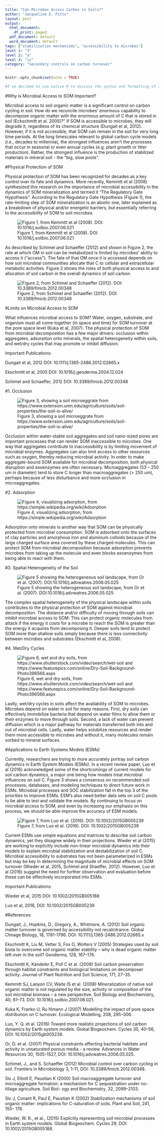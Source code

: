 ```yaml
---
title: "Can Microbes Access Carbon in Soils?"
author: "Jacqueline E. Pitts"
layout: post
output:
  html_document:
    df_print: paged
  pdf_document: default
  word_document: default
tags: ["stabilization mechanisms", "accessibility to microbes"]
level 1: "3"
level 2: "a"
level 3: "iv"
category: "Secondary controls on carbon turnover"
---
```


```r
knitr::opts_chunk$set(echo = TRUE)
```


```r
#I've decided to use native R to discuss the syntax and formatting of this example template.  By using include=FALSE in the R chunk definition I have effectively kept it from being included in the final product.  When using this template the template intoduction and all R chunks with "infobox" labels can be removed. 
```
#Why is Microbial Access to SOM Important?

Microbial access to soil organic matter is a significant control on carbon cycling in soil. How do we reconcile microbes’ enormous capability to decompose organic matter with the enormous amount of C that is stored in soil (Eckschmitt et al. 2005)?” If SOM is accessible to microbes, they will degrade it, regardless of its chemical structure (Dungait et al, 2012). However, if it is not accessible, that SOM can remain in the soil for very long time periods. At the long timescales relevant to global carbon cycle models (i.e., decades to millennia), the strongest influences aren’t the processes that occur in seasonal or even annual cycles (e.g. plant growth or litter production). Rather, the strongest influence is the production of stabilized materials in mineral soil - the “big, slow pools”.

#Physical Protection of SOM

Physical protection of SOM has been recognized for decades as a key control over its fate and dynamics. More recently, Kemmitt et al (2008) synthesized this research on the importance of microbial accessibility in the dynamics of SOM mineralization and termed it “The Regulatory Gate Hypothesis”. According to the Regulatory Gate Hypothesis (Figure 1), the rate-limiting step of SOM mineralization is an abiotic one, later explained as a breakdown of physical and/or energetic barriers, but essentially referring to the accessibility of SOM to soil microbes.

![Figure 1, from Kemmitt et al (2008). DOI: 10.1016/j.soilbio.2007.06.021](figure1.png)

As described by Schimel and Schaeffer (2012) and shown in Figure 2, the rate at which OM in soil can be metabolized is limited by microbes’ ability to access it (“access”). The fate of that OM once it is accessed depends on how soil microbial communities allocate that C to cellular and extracellular metabolic activities. Figure 2 shows the  roles of both physical access to and allocation of soil carbon in the overall dynamics of soil carbon.

![Figure 2, from Schimel and Schaeffer (2012). DOI: 10.3389/fmicb.2012.00348](figure2.png)

#Limits on Microbial Access to SOM

What influences microbial access to SOM? Water, oxygen, substrate, and organism must all come together (in space and time) for SOM turnover at the pore space level (Kuka et al, 2007). The physical protection of SOM from microbial decomposition has a few major drivers: occlusion within aggregates, adsorption onto minerals, the spatial heterogeneity within soils, and wet/dry cycles that may promote or inhibit diffusion.


Important Publications:

Dungait et al, 2012 DOI: 10.1111/j.1365-2486.2012.02665.x

Ekschmitt et al, 2005 DOI: 10.1016/j.geoderma.2004.12.024

Schimel and Schaeffer, 2012 DOI: 10.3389/fmicb.2012.00348

#1. Occlusion 

![Figure 3, showing a soil microeggrate from https://www.extension.umn.edu/agriculture/soils/soil-properties/the-soil-is-alive/](figure5.jpg)

Occlusion within water-stable soil aggregates and soil nano-sized pores are important processes that can render SOM inaccessible to microbes. One way that aggregates contribute to inaccessibility is by limiting movement of microbial enzymes. Aggregates can also limit access to other resources such as oxygen, thereby reducing microbial activity. In order to make aggregate-bound SOM available for microbial decomposition, both physical disruption and exoenzymes are often necessary. Microaggregates (53 – 250 um in diameter) tend to store C longer than macroaggregates (> 250 um), perhaps because of less disturbance and more occlusion in microaggregates.

#2. Adsorption

![Figure 4, visualizing adsorption, from https://simple.wikipedia.org/wiki/Adsorption](figure6.png)


Adsorption onto minerals is another way that SOM can be physically protected from microbial consumption. SOM is adsorbed onto the surfaces of clay particles and amorphous iron and aluminum colloids because of the large charged surface area covered by these charged molecules. This can protect SOM from microbial decomposition because adsorption prevents microbes from taking up the molecule and even blocks exoenzymes from being able to react with them.

#3. Spatial Heterogeneity of the Soil

![Figure 5 showing the heterogeneous soil landscape, from Or et al. (2007). DOI:10.1016/j.advwatres.2006.05.025](Figure4.png)

The complex spatial heterogeneity of the physical landscape within soils contributes to the physical protection of SOM against microbial decomposition. The distance and/or difficulty of moving through soils can inhibit microbial access to SOM. This can protect organic molecules from attack if the energy it costs for a microbe to reach the SOM is greater than the energy it acquires from decomposing it. Deeper soils tend to protect SOM more than shallow soils simply because there is less connectivity between microbes and substrates (Ekschmitt et al, 2008).

#4. Wet/Dry Cycles

![Figure 6, wet and dry soils, from https://www.shutterstock.com/video/search/wet-soil and https://www.featurepics.com/online/Dry-Soil-Background-Photo396566.aspx](figure9.png)

Lastly, wet/dry cycles in soils affect the availability of SOM to microbes. Microbes depend on water in soil for many reasons. First, dry soils can effectively immobilize bacteria that depend on water films to allow them or their enzymes to move through soils. Second, a lack of water can prevent diffusion which is a major pathway for materials transferred both into and out of microbial cells. Lastly, water helps solubilize resources and render them more accessible to microbes and without it, many molecules remain sorbed to mineral surfaces.

#Applications to Earth Systems Models (ESMs)

Currently, researchers are trying to more accurately portray soil carbon dynamics in Earth System Models (ESMs). In a recent review paper, Luo et al (2016) acknowledged some of the shortcomings of current models for soil carbon dynamics, a major one being how models treat microbial influences on soil C. Figure 3 shows a consensus on recommended soil processes, databases, and modeling techniques to direct future work in ESMs. Microbial processes and SOC stabilization fall in the top 3 of the priorities to improve ESMs. ESM’s also need better data sets on soil C pools to be able to test and validate the models. By continuing to focus on microbial access to SOM, and even by increasing our emphasis on this process, we should be able improve the accuracy of ESM models.

![Figure 7, from Luo et al. (2016). DOI: 10.1002/2015GB005239](figure3.png)

Current ESMs use simple equations and matrices to describe soil carbon dynamics, yet they disagree widely in their projections. Wieder et al (2015) are working to explicitly include non-linear microbial dynamics into their models to explain microbial stabilization and destabilization of soil C. Microbial accessibility to substrates has not been parameterized in ESMs but may be key in determining the magnitude of microbial effects on SOM turnover (Wieder et al, 2015, Schimel and Shaeffer, 2012). However, Luo et al (2016) suggest the need for further observation and evaluation before these can be effectively incorporated into ESMs.


Important Publications:

Wieder et al, 2015 DOI: 10.1002/2015GB005188

Luo et al, 2016, DOI: 10.1002/2015GB005239

#References

Dungait, J., Hopkins, D., Gregory, A., Whitmore, A. (2012) Soil organic matter turnover is governed by accessibility not recalcitrance. Global Chnage Biology, 18, 1781-1796. DOI: 10.1111/j.1365-2486.2012.02665.x

Ekschmitt K, Liu M, Vetter S, Fox O, Wolters V (2005) Strategies used by soil biota to overcome soil organic matter stability – why is dead organic matter left over in the soil? Geoderma, 128, 167–176.

Ekschmitt K, Kandeler E, Poll C et al. (2008) Soil carbon preservation through habitat constraints and biological limitations on decomposer activity. Journal of Plant Nutrition and Soil Science, 171, 27–35.

Kemmitt SJ, Lanyon CV, Waite IS et al. (2008) Mineralization of native soil organic matter is not regulated by the size, activity or composition of the soil microbial biomass – a new perspective. Soil Biology and Biochemistry, 40, 61–73. DOI: 10.1016/j.soilbio.2007.06.021.

Kuka K, Franko U, Ru ̈hlmann J (2007) Modelling the impact of pore space distribution on C turnover. Ecological Modelling, 208, 295–306.

Luo, Y. Q. et al. (2016) Toward more realistic projections of soil carbon dynamics by Earth system models. Global Biogeochem. Cycles 30, 40–56, DOI: 10.1002/2015gb005239.

Or, D. et al. (2007) Physical constraints affecting bacterial habitats and activity in unsaturated porous media - a review. Advances in Water Resources 30, 1505-1527, DOI: 10.1016/j.advwatres.2006.05.025.

Schimel, J., and S. Schaeffer (2012) Microbial control over carbon cycling in soil. Frontiers in Microbiology 3, 1-11, DOI: 10.3389/fmicb.2012.00348. 

Six J, Elliott E, Paustian K (2000) Soil macroaggregate turnover and microaggregate formation: a mechanism for C sequestration under no-tillage agriculture. Soil Biol- ogy and Biochemistry, 32, 2099–2103.

Six J, Conant R, Paul E, Paustian K (2002) Stabilization mechanisms of soil organic matter: implications for C-saturation of soils. Plant and Soil, 241, 155– 176.

Wieder, W. R., et al., (2015) Explicitly representing soil microbial processes in Earth system models. Global Biogeochem. Cycles 29, DOI: 10.1002/2015GB005188.

